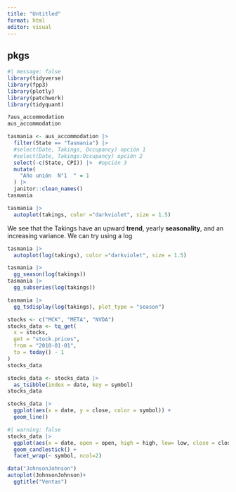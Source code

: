 ```yaml
---
title: "Untitled"
format: html
editor: visual
---
```


## pkgs

```r
#| message: false
library(tidyverse)
library(fpp3)
library(plotly)
library(patchwork)
library(tidyquant)
```

```r
?aus_accommodation
aus_accommodation
```

```r
tasmania <- aus_accommodation |> 
  filter(State == "Tasmania") |> 
  #select(Date, Takings, Occupancy) opción 1
  #select(Date, Takings:Occupancy) opción 2
  select(-c(State, CPI)) |>  #opción 3
  mutate(
    "Año unión  N°1  " = 1
  ) |> 
  janitor::clean_names()
tasmania
```

```r
tasmania |> 
  autoplot(takings, color ="darkviolet", size = 1.5)
```

We see that the Takings have an upward **trend**, yearly **seasonality**, and an increasing variance. We can try using a log

```r
tasmania |> 
  autoplot(log(takings), color ="darkviolet", size = 1.5)
```

```r
tasmania |> 
  gg_season(log(takings))
tasmania |> 
  gg_subseries(log(takings))
```

```r
tasmania |> 
  gg_tsdisplay(log(takings), plot_type = "season")
```

```r
stocks <- c("MCK", "META", "NVDA")
stocks_data <- tq_get(
  x = stocks,
  get = "stock.prices",
  from = "2010-01-01",
  to = today() - 1
)
stocks_data

stocks_data <- stocks_data |> 
  as_tsibble(index = date, key = symbol)
stocks_data
```

```r
stocks_data |> 
  ggplot(aes(x = date, y = close, color = symbol)) +
  geom_line()
```

```r
#| warning: false
stocks_data |> 
  ggplot(aes(x = date, open = open, high = high, low= low, close = close)) +
  geom_candlestick() +
  facet_wrap(~ symbol, ncol=2)
```

```r
data("JohnsonJohnson")
autoplot(JohnsonJohnson)+
  ggtitle("Ventas")
```
